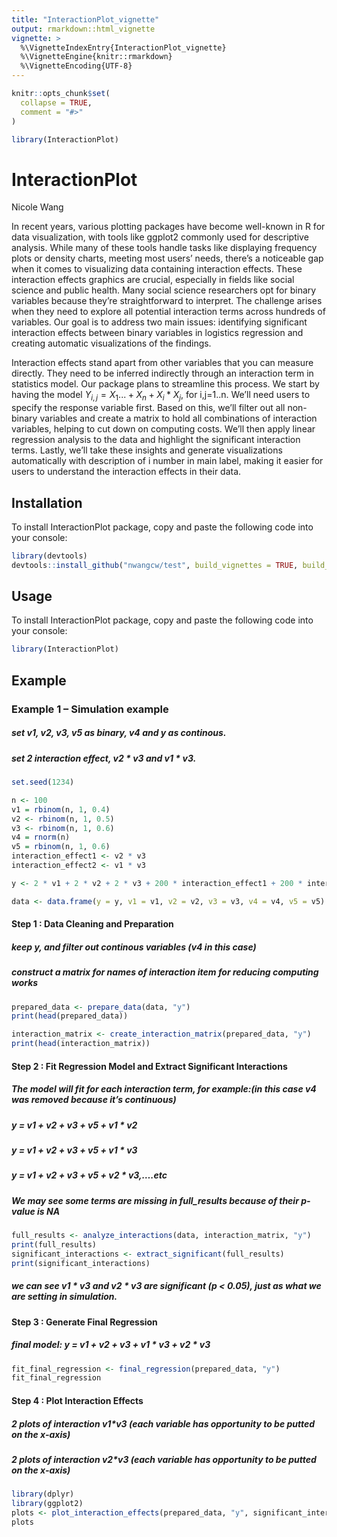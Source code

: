 ```yaml
---
title: "InteractionPlot_vignette"
output: rmarkdown::html_vignette
vignette: >
  %\VignetteIndexEntry{InteractionPlot_vignette}
  %\VignetteEngine{knitr::rmarkdown}
  %\VignetteEncoding{UTF-8}
---
```


```r
knitr::opts_chunk$set(
  collapse = TRUE,
  comment = "#>"
)
```

```r
library(InteractionPlot)
```

# InteractionPlot

Nicole Wang

In recent years, various plotting packages have become well-known in R for data visualization, with tools like ggplot2 commonly used for descriptive analysis. While many of these tools handle tasks like displaying frequency plots or density charts, meeting most users' needs, there's a noticeable gap when it comes to visualizing data containing interaction effects. These interaction effects graphics are crucial, especially in fields like social science and public health. Many social science researchers opt for binary variables because they're straightforward to interpret. The challenge arises when they need to explore all potential interaction terms across hundreds of variables. Our goal is to address two main issues: identifying significant interaction effects between binary variables in logistics regression and creating automatic visualizations of the findings.

Interaction effects stand apart from other variables that you can measure directly. They need to be inferred indirectly through an interaction term in statistics model. Our package plans to streamline this process. We start by having the model $Y_{i,j}=X_1...+X_n+X_i*X_j$, for i,j=1..n. We'll need users to specify the response variable first. Based on this, we'll filter out all non-binary variables and create a matrix to hold all combinations of interaction variables, helping to cut down on computing costs. We'll then apply linear regression analysis to the data and highlight the significant interaction terms. Lastly, we'll take these insights and generate visualizations automatically with description of i number in main label, making it easier for users to understand the interaction effects in their data.

## Installation

To install InteractionPlot package, copy and paste the following code into your console:

```r
library(devtools)
devtools::install_github("nwangcw/test", build_vignettes = TRUE, build_opts = c("--no-resave-data", "--no-manual"))
```

## Usage

To install InteractionPlot package, copy and paste the following code into your console:

```r
library(InteractionPlot)
```

## Example

### Example 1 -- Simulation example

##### set v1, v2, v3, v5 as binary, v4 and y as continous.

##### set 2 interaction effect, v2 * v3 and v1 * v3.

```r
set.seed(1234)

n <- 100 
v1 = rbinom(n, 1, 0.4)
v2 <- rbinom(n, 1, 0.5)  
v3 <- rbinom(n, 1, 0.6)  
v4 = rnorm(n)
v5 = rbinom(n, 1, 0.6)
interaction_effect1 <- v2 * v3 
interaction_effect2 <- v1 * v3 

y <- 2 * v1 + 2 * v2 + 2 * v3 + 200 * interaction_effect1 + 200 * interaction_effect2 + rnorm(n,mean=0,sd=1)  

data <- data.frame(y = y, v1 = v1, v2 = v2, v3 = v3, v4 = v4, v5 = v5)

```

#### Step 1 : Data Cleaning and Preparation

##### keep y, and filter out continous variables (v4 in this case) 

##### construct a matrix for names of interaction item for reducing computing works

```r
prepared_data <- prepare_data(data, "y")
print(head(prepared_data))

interaction_matrix <- create_interaction_matrix(prepared_data, "y")
print(head(interaction_matrix))
```

#### Step 2 : Fit Regression Model and Extract Significant Interactions

##### The model will fit for each interaction term, for example:(in this case v4 was removed because it's continuous)

##### y = v1 + v2 + v3 + v5 + v1 * v2

##### y = v1 + v2 + v3 + v5 + v1 * v3

##### y = v1 + v2 + v3 + v5 + v2 * v3,....etc

##### We may see some terms are missing in full_results because of their p-value is NA 

```r
full_results <- analyze_interactions(data, interaction_matrix, "y")
print(full_results)
significant_interactions <- extract_significant(full_results)
print(significant_interactions)
```



##### we can see v1 * v3 and v2 * v3 are significant (p < 0.05), just as what we are setting in simulation.

#### Step 3 : Generate Final Regression

##### final model: y = v1 + v2 + v3 + v1 * v3 + v2 * v3

```r
fit_final_regression <- final_regression(prepared_data, "y")
fit_final_regression
```


#### Step 4 : Plot Interaction Effects

##### 2 plots of interaction v1*v3 (each variable has opportunity to be putted on the  x-axis)

##### 2 plots of interaction v2*v3 (each variable has opportunity to be putted on the  x-axis)


```r
library(dplyr)
library(ggplot2)
plots <- plot_interaction_effects(prepared_data, "y", significant_interactions)
plots
```












